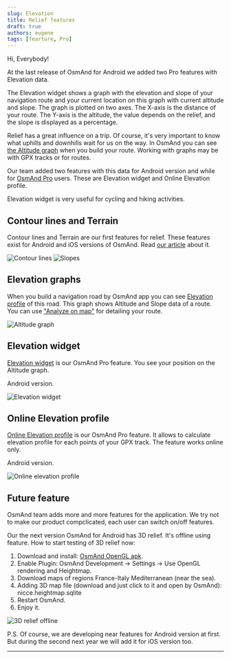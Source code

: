 ```yaml
---
slug: Elevation
title: Relief features
draft: true
authors: eugene
tags: [fearture, Pro]
---
```


Hi, Everybody! 

At the last release of OsmAnd for Android we added two Pro features with Elevation data.

The Elevation widget shows a graph with the elevation and slope of your navigation route and your current location on this graph with current altitude and slope. The graph is plotted on two axes. The X-axis is the distance of your route. The Y-axis is the altitude, the value depends on the relief, and the slope is displayed as a percentage.

<!--truncate-->

Relief has a great influence on a trip. Of course, it's very important to know what uphills and downhills wait for us on the way. In OsmAnd you can see [the Altitude graph](https://osmand.net/docs/user/navigation/route-navigation#navigation-route) when you build your route. Working with graphs may be with GPX tracks or for routes.

Our team added two features with this data for Android version and while for [OsmAnd Pro](https://osmand.net/docs/user/purchases/android#pro-features) users. These are Elevation widget and Online Elevation profile.

Elevation widget is very useful for cycling and hiking activities.

## Contour lines and Terrain

Contour lines and Terrain are our first features for relief. These features exist for Android and iOS versions of OsmAnd. Read [our article](https://osmand.net/docs/user/plugins/contour-lines) about it.

![Contour lines](./contour_lines_1.png) ![Slopes](./contour_lines_2.png)

## Elevation graphs

When you build a navigation road by OsmAnd app you can see [Elevation profile](https://osmand.net/docs/user/navigation/route-navigation#navigation-route) of this road. This graph shows Altitude and Slope data of a route. You can use ["Analyze on map"](https://osmand.net/docs/user/map/tracks-on-map#analyze-track-on-map) for detailing your route.

![Altitude graph](./altitude_graph.png)

## Elevation widget

[Elevation widget](https://osmand.net/docs/user/widgets/nav-widgets#elevation-widget) is our OsmAnd Pro feature. You see your position on the Altitude graph.

Android version.

![Elevation widget](./elevation_widget.png)


## Online Elevation profile


[Online Elevation profile](https://osmand.net/docs/user/map/track-context-menu/#online-elevation-profile) is our OsmAnd Pro feature. It allows to calculate elevation profile for each points of your GPX track. The feature works online only.

Android version.

![Online elevation profile](./track-menu_track-tab_altitude.png)


## Future feature

OsmAnd team adds more and more features for the application. We try not to make our product compclicated, each user can switch on/off features. 

Our the next version OsmAnd for Android has 3D relief. It's offline using feature.
How to start testing of 3D relief now:

1. Download and install: [OsmAnd OpenGL apk](https://download.osmand.net/latest-night-build/OsmAnd-opengl-arm64-nightly.apk).
2. Enable Plugin: OsmAnd Development -> Settings -> Use OpenGL rendering and Heightmap.
3. Download maps of regions France-Italy Mediterranean (near the sea).
4. Adding 3D map file (download and just click to it and open by OsmAnd): nicce.heightmap.sqlite
5. Restart OsmAnd.
6. Enjoy it.

![3D relief offline](./3d.png)

P.S. Of course, we are developing near features for Android version at first. But during the second next year we will add it for iOS version too.




______________________

<LinksSocial/>
<LinksTelegram/>